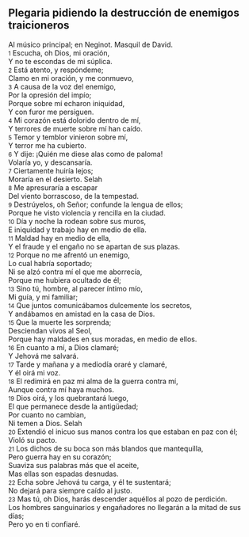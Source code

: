 == Plegaria pidiendo la destrucción de enemigos traicioneros ==

Al músico principal; en Neginot. Masquil de David.<br>
{{anchor|1}} <small>1</small> Escucha, oh Dios, mi oración,<br>
Y no te escondas de mi súplica.<br>
{{anchor|2}} <small>2</small> Está atento, y respóndeme;<br>
Clamo en mi oración, y me conmuevo,<br>
{{anchor|3}} <small>3</small> A causa de la voz del enemigo,<br>
Por la opresión del impío;<br>
Porque sobre mí echaron iniquidad,<br>
Y con furor me persiguen.<br>
{{anchor|4}} <small>4</small> Mi corazón está dolorido dentro de mí,<br>
Y terrores de muerte sobre mí han caído.<br>
{{anchor|5}} <small>5</small> Temor y temblor vinieron sobre mí,<br>
Y terror me ha cubierto.<br>
{{anchor|6}} <small>6</small> Y dije: ¡Quién me diese alas como de paloma!<br>
Volaría yo, y descansaría.<br>
{{anchor|7}} <small>7</small> Ciertamente huiría lejos;<br>
Moraría en el desierto. Selah<br>
{{anchor|8}} <small>8</small> Me apresuraría a escapar<br>
Del viento borrascoso, de la tempestad.<br>
{{anchor|9}} <small>9</small> Destrúyelos, oh Señor; confunde la lengua de ellos;<br>
Porque he visto violencia y rencilla en la ciudad.<br>
{{anchor|10}} <small>10</small> Día y noche la rodean sobre sus muros,<br>
E iniquidad y trabajo hay en medio de ella.<br>
{{anchor|11}} <small>11</small> Maldad hay en medio de ella,<br>
Y el fraude y el engaño no se apartan de sus plazas.<br>
{{anchor|12}} <small>12</small> Porque no me afrentó un enemigo,<br>
Lo cual habría soportado;<br>
Ni se alzó contra mí el que me aborrecía,<br>
Porque me hubiera ocultado de él;<br>
{{anchor|13}} <small>13</small> Sino tú, hombre, al parecer íntimo mío,<br>
Mi guía, y mi familiar;<br>
{{anchor|14}} <small>14</small> Que juntos comunicábamos dulcemente los secretos,<br>
Y andábamos en amistad en la casa de Dios.<br>
{{anchor|15}} <small>15</small> Que la muerte les sorprenda;<br>
Desciendan vivos al Seol,<br>
Porque hay maldades en sus moradas, en medio de ellos.<br>
{{anchor|16}} <small>16</small> En cuanto a mí, a Dios clamaré;<br>
Y Jehová me salvará.<br>
{{anchor|17}} <small>17</small> Tarde y mañana y a mediodía oraré y clamaré,<br>
Y él oirá mi voz.<br>
{{anchor|18}} <small>18</small> El redimirá en paz mi alma de la guerra contra mí,<br>
Aunque contra mí haya muchos.<br>
{{anchor|19}} <small>19</small> Dios oirá, y los quebrantará luego,<br>
El que permanece desde la antigüedad;<br>
Por cuanto no cambian,<br>
Ni temen a Dios. Selah<br>
{{anchor|20}} <small>20</small> Extendió el inicuo sus manos contra los que estaban en paz con él;<br>
Violó su pacto.<br>
{{anchor|21}} <small>21</small> Los dichos de su boca son más blandos que mantequilla,<br>
Pero guerra hay en su corazón;<br>
Suaviza sus palabras más que el aceite,<br>
Mas ellas son espadas desnudas.<br>
{{anchor|22}} <small>22</small> Echa sobre Jehová tu carga, y él te sustentará;<br>
No dejará para siempre caído al justo.<br>
{{anchor|23}} <small>23</small> Mas tú, oh Dios, harás descender aquéllos al pozo de perdición.<br>
Los hombres sanguinarios y engañadores no llegarán a la mitad de sus días;<br>
Pero yo en ti confiaré.<br>
